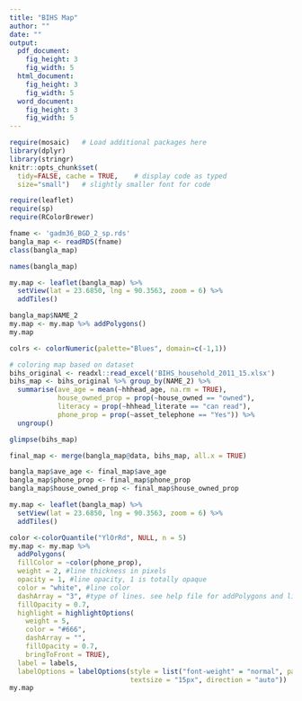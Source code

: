 ```yaml
---
title: "BIHS Map"
author: ""
date: ""
output: 
  pdf_document:
    fig_height: 3
    fig_width: 5
  html_document:
    fig_height: 3
    fig_width: 5
  word_document:
    fig_height: 3
    fig_width: 5
---
```


```r
require(mosaic)   # Load additional packages here 
library(dplyr)
library(stringr)
knitr::opts_chunk$set(
  tidy=FALSE, cache = TRUE,    # display code as typed
  size="small")   # slightly smaller font for code
```


```r
require(leaflet)
require(sp)
require(RColorBrewer)
```


```r
fname <- 'gadm36_BGD_2_sp.rds'
bangla_map <- readRDS(fname)
class(bangla_map)
```

```r
names(bangla_map)
```

```r
my.map <- leaflet(bangla_map) %>%
  setView(lat = 23.6850, lng = 90.3563, zoom = 6) %>%
  addTiles()
```

```r
bangla_map$NAME_2
my.map <- my.map %>% addPolygons()
my.map
```

```r
colrs <- colorNumeric(palette="Blues", domain=c(-1,1))
```


```r
# coloring map based on dataset
bihs_original <- readxl::read_excel('BIHS_household_2011_15.xlsx')
bihs_map <- bihs_original %>% group_by(NAME_2) %>%
  summarise(ave_age = mean(~hhhead_age, na.rm = TRUE), 
            house_owned_prop = prop(~house_owned == "owned"),
            literacy = prop(~hhhead_literate == "can read"),
            phone_prop = prop(~asset_telephone == "Yes")) %>%
  ungroup()

glimpse(bihs_map)


```

```r
final_map <- merge(bangla_map@data, bihs_map, all.x = TRUE)

bangla_map$ave_age <- final_map$ave_age
bangla_map$phone_prop <- final_map$phone_prop
bangla_map$house_owned_prop <- final_map$house_owned_prop
```
```r
my.map <- leaflet(bangla_map) %>%
  setView(lat = 23.6850, lng = 90.3563, zoom = 6) %>%
  addTiles()
```


```r
color <-colorQuantile("YlOrRd", NULL, n = 5)
my.map <- my.map %>% 
  addPolygons(
  fillColor = ~color(phone_prop),
  weight = 2, #line thickness in pixels
  opacity = 1, #line opacity, 1 is totally opaque
  color = "white", #line color
  dashArray = "3", #type of lines. see help file for addPolygons and link there for more info...this is dotted lines
  fillOpacity = 0.7,
  highlight = highlightOptions(
    weight = 5,
    color = "#666",
    dashArray = "",
    fillOpacity = 0.7,
    bringToFront = TRUE),
  label = labels,
  labelOptions = labelOptions(style = list("font-weight" = "normal", padding = "3px 8px"),
                              textsize = "15px", direction = "auto"))
my.map
```


